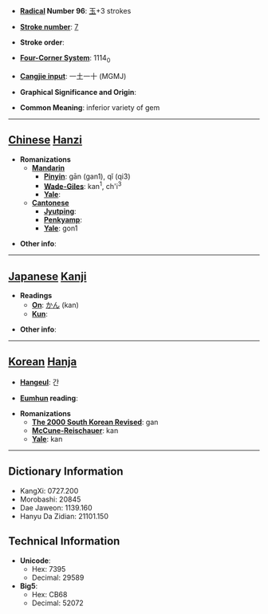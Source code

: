 * '''[[Wiktionary:Chinese radical index| Radical]] Number 96''': [[Wiktionary:Chinese radical index 玉|玉]]+3 strokes

* '''[[Wiktionary:Chinese total strokes index|Stroke number]]''': [[Wiktionary:Chinese total strokes index 7|7]]

* '''Stroke order''': 

* '''[[Wiktionary:Chinese four corner index|Four-Corner System]]''': 1114<sub>0</sub>

* '''[[Wiktionary:Chinese Cangjie index|Cangjie input]]''': 一土一十 (MGMJ)

* '''Graphical Significance and Origin''': 

* '''Common Meaning''': inferior variety of gem

----

== [[Chinese]] [[Hanzi]] ==

* '''Romanizations'''
** '''[[Mandarin]]'''
*** '''[[Pinyin]]''': gān (gan1), qǐ (qi3)
*** '''[[Wade-Giles]]''': kan<sup>1</sup>, ch'i<sup>3</sup>
*** '''[[Yale]]''': 
** '''[[Cantonese]]'''
*** '''[[Jyutping]]''':
*** '''[[Penkyamp]]''': 
*** '''[[Yale]]''': gon1

* '''Other info''': 

----

== [[Japanese]] [[Kanji]] ==

* '''Readings'''
** '''[[On]]''': [[かん]] (kan)
** '''[[Kun]]''': 

* '''Other info''':  

----

== [[Korean]] [[Hanja]] ==

* '''[[Hangeul]]''': 간

* '''[[Eumhun]] reading''': 

* '''Romanizations'''
** '''[[The 2000 South Korean Revised Romanization|The 2000 South Korean Revised]]''': gan
** '''[[McCune-Reischauer]]''': kan
** '''[[Yale]]''': kan

----

== Dictionary Information ==

* KangXi: 0727.200
* Morobashi: 20845
* Dae Jaweon: 1139.160
* Hanyu Da Zidian: 21101.150

== Technical Information ==

* '''Unicode''':
** Hex: 7395
** Decimal: 29589
* '''Big5''':
** Hex: CB68
** Decimal: 52072